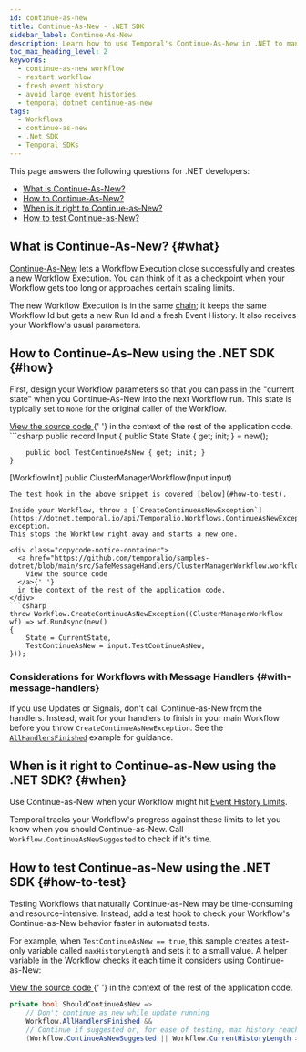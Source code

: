 ```yaml
---
id: continue-as-new
title: Continue-As-New - .NET SDK
sidebar_label: Continue-As-New
description: Learn how to use Temporal's Continue-As-New in .NET to manage large Event Histories by atomically creating new Workflow Executions with the same Workflow Id and fresh parameters.
toc_max_heading_level: 2
keywords:
  - continue-as-new workflow
  - restart workflow
  - fresh event history
  - avoid large event histories
  - temporal dotnet continue-as-new
tags:
  - Workflows
  - continue-as-new
  - .Net SDK
  - Temporal SDKs
---
```


This page answers the following questions for .NET developers:

- [What is Continue-As-New?](#what)
- [How to Continue-As-New?](#how)
- [When is it right to Continue-as-New?](#when)
- [How to test Continue-as-New?](#how-to-test)

## What is Continue-As-New? {#what}

[Continue-As-New](/workflow-execution/continue-as-new) lets a Workflow Execution close successfully and creates a new Workflow Execution.
You can think of it as a checkpoint when your Workflow gets too long or approaches certain scaling limits.

The new Workflow Execution is in the same [chain](/workflow-execution#workflow-execution-chain); it keeps the same Workflow Id but gets a new Run Id and a fresh Event History.
It also receives your Workflow's usual parameters.

## How to Continue-As-New using the .NET SDK {#how}

First, design your Workflow parameters so that you can pass in the "current state" when you Continue-As-New into the next Workflow run.
This state is typically set to `None` for the original caller of the Workflow.

<div class="copycode-notice-container">
  <a href="https://github.com/temporalio/samples-dotnet/blob/main/src/SafeMessageHandlers/ClusterManagerWorkflow.workflow.cs">
    View the source code
  </a>{' '}
  in the context of the rest of the application code.
</div>
```csharp
public record Input
    {
        public State State { get; init; } = new();

        public bool TestContinueAsNew { get; init; }
    }

[WorkflowInit]
    public ClusterManagerWorkflow(Input input)

````
The test hook in the above snippet is covered [below](#how-to-test).

Inside your Workflow, throw a [`CreateContinueAsNewException`](https://dotnet.temporal.io/api/Temporalio.Workflows.ContinueAsNewException.html) exception.
This stops the Workflow right away and starts a new one.

<div class="copycode-notice-container">
  <a href="https://github.com/temporalio/samples-dotnet/blob/main/src/SafeMessageHandlers/ClusterManagerWorkflow.workflow.cs">
    View the source code
  </a>{' '}
  in the context of the rest of the application code.
</div>
```csharp
throw Workflow.CreateContinueAsNewException((ClusterManagerWorkflow wf) => wf.RunAsync(new()
{
    State = CurrentState,
    TestContinueAsNew = input.TestContinueAsNew,
}));
````

### Considerations for Workflows with Message Handlers {#with-message-handlers}

If you use Updates or Signals, don't call Continue-as-New from the handlers.
Instead, wait for your handlers to finish in your main Workflow before you throw `CreateContinueAsNewException`.
See the [`AllHandlersFinished`](message-passing#wait-for-message-handlers) example for guidance.

## When is it right to Continue-as-New using the .NET SDK? {#when}

Use Continue-as-New when your Workflow might hit [Event History Limits](/workflow-execution/event#event-history).

Temporal tracks your Workflow's progress against these limits to let you know when you should Continue-as-New.
Call `Workflow.ContinueAsNewSuggested` to check if it's time.

## How to test Continue-as-New using the .NET SDK {#how-to-test}

Testing Workflows that naturally Continue-as-New may be time-consuming and resource-intensive.
Instead, add a test hook to check your Workflow's Continue-as-New behavior faster in automated tests.

For example, when `TestContinueAsNew == true`, this sample creates a test-only variable called `maxHistoryLength` and sets it to a small value.
A helper variable in the Workflow checks it each time it considers using Continue-as-New:

<div class="copycode-notice-container">
  <a href="https://github.com/temporalio/samples-dotnet/blob/main/src/SafeMessageHandlers/ClusterManagerWorkflow.workflow.cs">
    View the source code
  </a>{' '}
  in the context of the rest of the application code.
</div>

```csharp
private bool ShouldContinueAsNew =>
    // Don't continue as new while update running
    Workflow.AllHandlersFinished &&
    // Continue if suggested or, for ease of testing, max history reached
    (Workflow.ContinueAsNewSuggested || Workflow.CurrentHistoryLength > maxHistoryLength);
```
